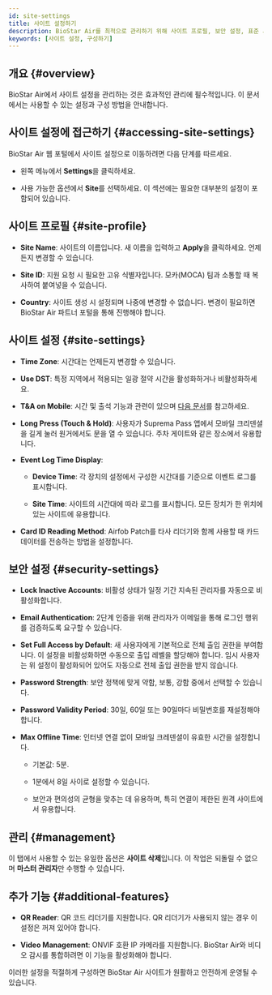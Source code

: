 ```yaml
---
id: site-settings
title: 사이트 설정하기
description: BioStar Air를 최적으로 관리하기 위해 사이트 프로필, 보안 설정, 표준 시간대, 인증 옵션 및 추가 기능을 구성하는 방법을 안내합니다.
keywords: [사이트 설정, 구성하기]
---
```



## 개요 {#overview}

BioStar Air에서 사이트 설정을 관리하는 것은 효과적인 관리에 필수적입니다. 이 문서에서는 사용할 수 있는 설정과 구성 방법을 안내합니다.

<CustomerNote />


## 사이트 설정에 접근하기 {#accessing-site-settings}

BioStar Air 웹 포털에서 사이트 설정으로 이동하려면 다음 단계를 따르세요.

* 왼쪽 메뉴에서 **Settings**을 클릭하세요.

* 사용 가능한 옵션에서 **Site**를 선택하세요. 이 섹션에는 필요한 대부분의 설정이 포함되어 있습니다.

<YouTube videoId="5v5xF8JcHcg" />


## 사이트 프로필 {#site-profile}

* **Site Name**: 사이트의 이름입니다. 새 이름을 입력하고 **Apply**을 클릭하세요. 언제든지 변경할 수 있습니다.

* **Site ID**: 지원 요청 시 필요한 고유 식별자입니다. 모카(MOCA) 팀과 소통할 때 복사하여 붙여넣을 수 있습니다.

* **Country**: 사이트 생성 시 설정되며 나중에 변경할 수 없습니다. 변경이 필요하면 BioStar Air 파트너 포털을 통해 진행해야 합니다.


## 사이트 설정 {#site-settings}

* **Time Zone**: 시간대는 언제든지 변경할 수 있습니다.

* **Use DST**: 특정 지역에서 적용되는 일광 절약 시간을 활성화하거나 비활성화하세요.

* **T&A on Mobile**: 시간 및 출석 기능과 관련이 있으며 [다음 문서](configuring-ta)를 참고하세요.

* **Long Press (Touch & Hold)**: 사용자가 Suprema Pass 앱에서 모바일 크리덴셜을 길게 눌러 원거에서도 문을 열 수 있습니다. 주차 게이트와 같은 장소에서 유용합니다.

* **Event Log Time Display**:

  * **Device Time**: 각 장치의 설정에서 구성한 시간대를 기준으로 이벤트 로그를 표시합니다.

  * **Site Time**: 사이트의 시간대에 따라 로그를 표시합니다. 모든 장치가 한 위치에 있는 사이트에 유용합니다.

* **Card ID Reading Method**: Airfob Patch를 타사 리더기와 함께 사용할 때 카드 데이터를 전송하는 방법을 설정합니다.


## 보안 설정 {#security-settings}

* **Lock Inactive Accounts**: 비활성 상태가 일정 기간 지속된 관리자를 자동으로 비활성화합니다.

* **Email Authentication**: 2단계 인증을 위해 관리자가 이메일을 통해 로그인 행위를 검증하도록 요구할 수 있습니다.

* **Set Full Access by Default**: 새 사용자에게 기본적으로 전체 출입 권한을 부여합니다. 이 설정을 비활성화하면 수동으로 출입 레벨을 할당해야 합니다. 임시 사용자는 위 설정이 활성화되어 있어도 자동으로 전체 출입 권한을 받지 않습니다.

* **Password Strength**: 보안 정책에 맞게 약함, 보통, 강함 중에서 선택할 수 있습니다.

* **Password Validity Period**: 30일, 60일 또는 90일마다 비밀번호를 재설정해야 합니다.

* **Max Offline Time**: 인터넷 연결 없이 모바일 크레덴셜이 유효한 시간을 설정합니다.

  * 기본값: 5분.

  * 1분에서 8일 사이로 설정할 수 있습니다.

  * 보안과 편의성의 균형을 맞추는 데 유용하며, 특히 연결이 제한된 원격 사이트에서 유용합니다.


## 관리 {#management}

이 탭에서 사용할 수 있는 유일한 옵션은 **사이트 삭제**입니다. 이 작업은 되돌릴 수 없으며 **마스터 관리자**만 수행할 수 있습니다.


## 추가 기능 {#additional-features}

* **QR Reader**: QR 코드 리더기를 지원합니다. QR 리더기가 사용되지 않는 경우 이 설정은 꺼져 있어야 합니다.

* **Video Management**: ONVIF 호환 IP 카메라를 지원합니다. BioStar Air와 비디오 감시를 통합하려면 이 기능을 활성화해야 합니다.

이러한 설정을 적절하게 구성하면 BioStar Air 사이트가 원활하고 안전하게 운영될 수 있습니다.
